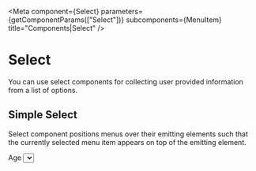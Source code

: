 

<Meta component={Select} parameters={getComponentParams(["Select"])} subcomponents={MenuItem} title="Components|Select" />

# Select

You can use select components for collecting user provided information from a list of options.

## Simple Select

Select component positions menus over their emitting elements such that the currently selected menu item appears on top
of the emitting element.

<Preview>
  <Story name="Select">
        <FormControl>
          <InputLabel id="demo-simple-select-label">Age</InputLabel>
          <Select
            labelId="demo-simple-select-label"
            id="demo-simple-select"
          >
            <MenuItem value={10}>Ten</MenuItem>
            <MenuItem value={20}>Twenty</MenuItem>
            <MenuItem value={30}>Thirty</MenuItem>
          </Select>
        </FormControl>
  </Story>
</Preview>
